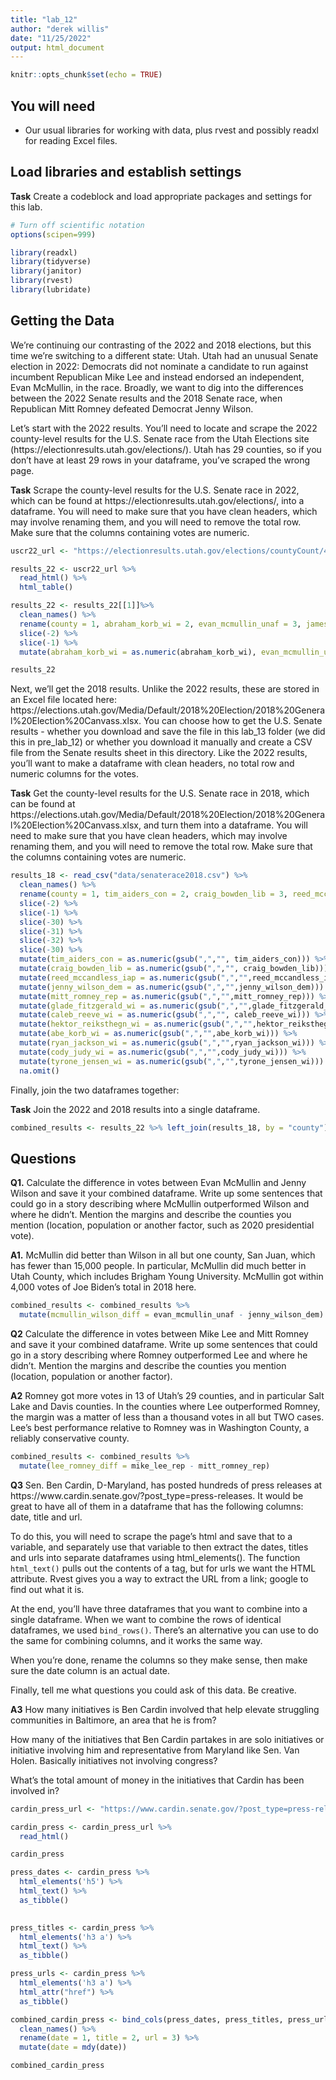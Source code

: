 ```yaml
---
title: "lab_12"
author: "derek willis"
date: "11/25/2022"
output: html_document
---
```


```r
knitr::opts_chunk$set(echo = TRUE)
```

## You will need

* Our usual libraries for working with data, plus rvest and possibly readxl for reading Excel files.

## Load libraries and establish settings

**Task** Create a codeblock and load appropriate packages and settings for this lab.

```r
# Turn off scientific notation
options(scipen=999)

library(readxl)
library(tidyverse)
library(janitor)
library(rvest)
library(lubridate)
```

## Getting the Data

We're continuing our contrasting of the 2022 and 2018 elections, but this time we're switching to a different state: Utah. Utah had an unusual Senate election in 2022: Democrats did not nominate a candidate to run against incumbent Republican Mike Lee and instead endorsed an independent, Evan McMullin, in the race. Broadly, we want to dig into the differences between the 2022 Senate results and the 2018 Senate race, when Republican Mitt Romney defeated Democrat Jenny Wilson.

Let's start with the 2022 results. You'll need to locate and scrape the 2022 county-level results for the U.S. Senate race from the Utah Elections site (https://electionresults.utah.gov/elections/). Utah has 29 counties, so if you don't have at least 29 rows in your dataframe, you've scraped the wrong page.

**Task** Scrape the county-level results for the U.S. Senate race in 2022, which can be found at https://electionresults.utah.gov/elections/, into a dataframe. You will need to make sure that you have clean headers, which may involve renaming them, and you will need to remove the total row. Make sure that the columns containing votes are numeric.

```r
uscr22_url <- "https://electionresults.utah.gov/elections/countyCount/451556070"

results_22 <- uscr22_url %>% 
  read_html() %>% 
  html_table()

results_22 <- results_22[[1]]%>% 
  clean_names() %>%
  rename(county = 1, abraham_korb_wi = 2, evan_mcmullin_unaf = 3, james_arthur_hansen_lib = 4, laird_fetzer_hamblin_wi = 5, michael_seguin_wi = 6, mike_lee_rep = 7, tommy_williams_iap = 8) %>% 
  slice(-2) %>% 
  slice(-1) %>% 
  mutate(abraham_korb_wi = as.numeric(abraham_korb_wi), evan_mcmullin_unaf = as.numeric(evan_mcmullin_unaf), james_arthur_hansen_lib = as.numeric(james_arthur_hansen_lib), laird_fetzer_hamblin_wi = as.numeric(laird_fetzer_hamblin_wi), michael_seguin_wi = as.numeric(michael_seguin_wi), mike_lee_rep = as.numeric(mike_lee_rep), tommy_williams_iap = as.numeric(tommy_williams_iap))

results_22
```

Next, we'll get the 2018 results. Unlike the 2022 results, these are stored in an Excel file located here: https://elections.utah.gov/Media/Default/2018%20Election/2018%20General%20Election%20Canvass.xlsx. You can choose how to get the U.S. Senate results - whether you download and save the file in this lab_13 folder (we did this in pre_lab_12) or whether you download it manually and create a CSV file from the Senate results sheet in this directory. Like the 2022 results, you'll want to make a dataframe with clean headers, no total row and numeric columns for the votes.

**Task** Get the county-level results for the U.S. Senate race in 2018, which can be found at https://elections.utah.gov/Media/Default/2018%20Election/2018%20General%20Election%20Canvass.xlsx, and turn them into a dataframe. You will need to make sure that you have clean headers, which may involve renaming them, and you will need to remove the total row. Make sure that the columns containing votes are numeric.

```r
results_18 <- read_csv("data/senaterace2018.csv") %>% 
  clean_names() %>% 
  rename(county = 1, tim_aiders_con = 2, craig_bowden_lib = 3, reed_mccandless_iap = 4, jenny_wilson_dem = 5, mitt_romney_rep = 6, glade_fitzgerald_wi = 7, caleb_reeve_wi = 8, hektor_reiksthegn_wi = 9, abe_korb_wi = 10, ryan_jackson_wi = 11, cody_judy_wi = 12, tyrone_jensen_wi = 13) %>% 
  slice(-2) %>% 
  slice(-1) %>%
  slice(-30) %>% 
  slice(-31) %>% 
  slice(-32) %>% 
  slice(-30) %>% 
  mutate(tim_aiders_con = as.numeric(gsub(",","", tim_aiders_con))) %>% 
  mutate(craig_bowden_lib = as.numeric(gsub(",","", craig_bowden_lib))) %>% 
  mutate(reed_mccandless_iap = as.numeric(gsub(",","",reed_mccandless_iap))) %>% 
  mutate(jenny_wilson_dem = as.numeric(gsub(",","",jenny_wilson_dem))) %>% 
  mutate(mitt_romney_rep = as.numeric(gsub(",","",mitt_romney_rep))) %>%
  mutate(glade_fitzgerald_wi = as.numeric(gsub(",","",glade_fitzgerald_wi))) %>% 
  mutate(caleb_reeve_wi = as.numeric(gsub(",","", caleb_reeve_wi))) %>% 
  mutate(hektor_reiksthegn_wi = as.numeric(gsub(",","",hektor_reiksthegn_wi))) %>%
  mutate(abe_korb_wi = as.numeric(gsub(",","",abe_korb_wi))) %>%
  mutate(ryan_jackson_wi = as.numeric(gsub(",","",ryan_jackson_wi))) %>%
  mutate(cody_judy_wi = as.numeric(gsub(",","",cody_judy_wi))) %>%
  mutate(tyrone_jensen_wi = as.numeric(gsub(",","",tyrone_jensen_wi))) %>% 
  na.omit()


```

Finally, join the two dataframes together:

**Task** Join the 2022 and 2018 results into a single dataframe.

```r
combined_results <- results_22 %>% left_join(results_18, by = "county")

```

## Questions

**Q1.** Calculate the difference in votes between Evan McMullin and Jenny Wilson and save it your combined dataframe. Write up some sentences that could go in a story describing where McMullin outperformed Wilson and where he didn't. Mention the margins and describe the counties you mention (location, population or another factor, such as 2020 presidential vote).

**A1.** McMullin did better than Wilson in all but one county, San Juan, which has fewer than 15,000 people. In particular, McMullin did much better in Utah County, which includes Brigham Young University. McMullin got within 4,000 votes of Joe Biden's total in 2018 here.

```r
combined_results <- combined_results %>% 
  mutate(mcmullin_wilson_diff = evan_mcmullin_unaf - jenny_wilson_dem)

```

**Q2** Calculate the difference in votes between Mike Lee and Mitt Romney and save it your combined dataframe. Write up some sentences that could go in a story describing where Romney outperformed Lee and where he didn't. Mention the margins and describe the counties you mention (location, population or another factor).

**A2** Romney got more votes in 13 of Utah's 29 counties, and in particular Salt Lake and Davis counties. In the counties where Lee outperformed Romney, the margin was a matter of less than a thousand votes in all but TWO cases. Lee's best performance relative to Romney was in Washington County, a reliably conservative county.

```r
combined_results <- combined_results %>% 
  mutate(lee_romney_diff = mike_lee_rep - mitt_romney_rep)
```

**Q3** Sen. Ben Cardin, D-Maryland, has posted hundreds of press releases at https://www.cardin.senate.gov/?post_type=press-releases. It would be great to have all of them in a dataframe that has the following columns: date, title and url.

To do this, you will need to scrape the page's html and save that to a variable, and separately use that variable to then extract the dates, titles and urls into separate dataframes using html_elements(). The function `html_text()` pulls out the contents of a tag, but for urls we want the HTML attribute. Rvest gives you a way to extract the URL from a link; google to find out what it is.

At the end, you'll have three dataframes that you want to combine into a single dataframe. When we want to combine the rows of identical dataframes, we used `bind_rows()`. There's an alternative you can use to do the same for combining columns, and it works the same way.

When you're done, rename the columns so they make sense, then make sure the date column is an actual date.

Finally, tell me what questions you could ask of this data. Be creative.

**A3** How many initiatives is Ben Cardin involved that help elevate struggling communities in Baltimore, an area that he is from?

How many of the initiatives that Ben Cardin partakes in are solo initiatives or initiative involving him and representative from Maryland like Sen. Van Holen. Basically initiatives not involving congress?

What's the total amount of money in the initiatives that Cardin has been involved in?

```r
cardin_press_url <- "https://www.cardin.senate.gov/?post_type=press-releases"

cardin_press <- cardin_press_url %>% 
  read_html()

cardin_press
```
```r
press_dates <- cardin_press %>%
  html_elements('h5') %>% 
  html_text() %>% 
  as_tibble()
  
```

```r
press_titles <- cardin_press %>%
  html_elements('h3 a') %>% 
  html_text() %>% 
  as_tibble()
```

```r
press_urls <- cardin_press %>% 
  html_elements('h3 a') %>% 
  html_attr("href") %>% 
  as_tibble()

```

```r
combined_cardin_press <- bind_cols(press_dates, press_titles, press_urls) %>% 
  clean_names() %>% 
  rename(date = 1, title = 2, url = 3) %>% 
  mutate(date = mdy(date))

combined_cardin_press
```




